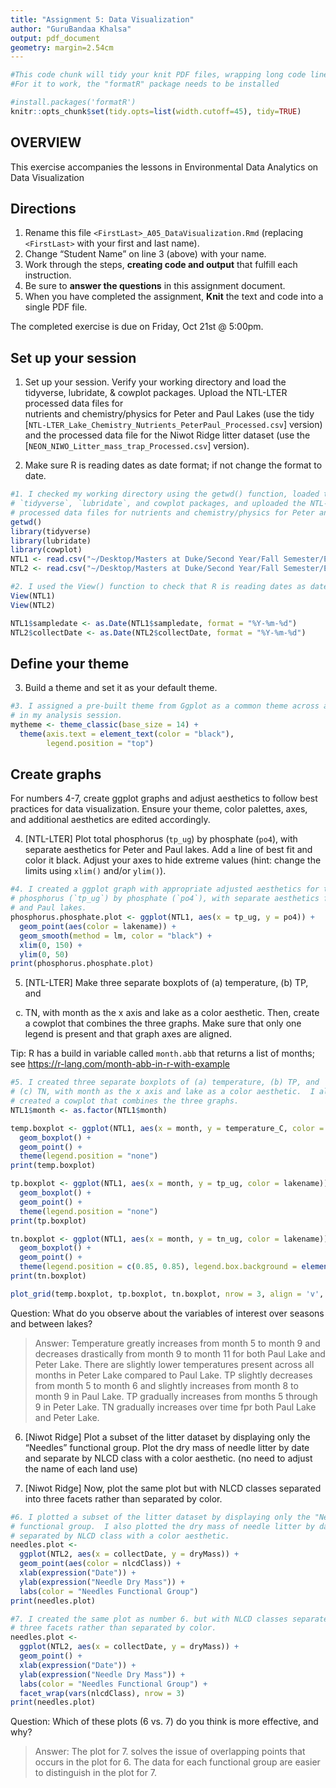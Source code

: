 ```yaml
---
title: "Assignment 5: Data Visualization"
author: "GuruBandaa Khalsa"
output: pdf_document
geometry: margin=2.54cm
---
```


```r
#This code chunk will tidy your knit PDF files, wrapping long code lines
#For it to work, the "formatR" package needs to be installed

#install.packages('formatR')
knitr::opts_chunk$set(tidy.opts=list(width.cutoff=45), tidy=TRUE)
```

## OVERVIEW

This exercise accompanies the lessons in Environmental Data Analytics on Data Visualization 

## Directions
1. Rename this file `<FirstLast>_A05_DataVisualization.Rmd` (replacing `<FirstLast>` with your first and last name).
2. Change "Student Name" on line 3 (above) with your name.
3. Work through the steps, **creating code and output** that fulfill each instruction.
4. Be sure to **answer the questions** in this assignment document.
5. When you have completed the assignment, **Knit** the text and code into a single PDF file.

The completed exercise is due on Friday, Oct 21st @ 5:00pm.



## Set up your session 
1. Set up your session. Verify your working directory and load the tidyverse, 
lubridate, & cowplot packages. Upload the NTL-LTER processed data files for  
nutrients and chemistry/physics for Peter and Paul Lakes
(use the tidy [`NTL-LTER_Lake_Chemistry_Nutrients_PeterPaul_Processed.csv`]
version) and the processed data file for the Niwot Ridge litter dataset
(use the [`NEON_NIWO_Litter_mass_trap_Processed.csv`] version).

2. Make sure R is reading dates as date format; if not change the format to date.

```r
#1. I checked my working directory using the getwd() function, loaded the
# `tidyverse`, `lubridate`, and cowplot packages, and uploaded the NTL-LTER
# processed data files for nutrients and chemistry/physics for Peter and Paul Lakes.
getwd()
library(tidyverse)
library(lubridate)
library(cowplot)
NTL1 <- read.csv("~/Desktop/Masters at Duke/Second Year/Fall Semester/Environmental Data Analytics/EDA-Fall2022/Data/Processed/NTL-LTER_Lake_Chemistry_Nutrients_PeterPaul_Processed.csv", stringsAsFactors=TRUE)
NTL2 <- read.csv("~/Desktop/Masters at Duke/Second Year/Fall Semester/Environmental Data Analytics/EDA-Fall2022/Data/Processed/NEON_NIWO_Litter_mass_trap_Processed.csv", stringsAsFactors=TRUE)

#2. I used the View() function to check that R is reading dates as date format.
View(NTL1)
View(NTL2)

NTL1$sampledate <- as.Date(NTL1$sampledate, format = "%Y-%m-%d")
NTL2$collectDate <- as.Date(NTL2$collectDate, format = "%Y-%m-%d")
```
## Define your theme
3. Build a theme and set it as your default theme.

```r
#3. I assigned a pre-built theme from Ggplot as a common theme across all plots
# in my analysis session.
mytheme <- theme_classic(base_size = 14) +
  theme(axis.text = element_text(color = "black"), 
        legend.position = "top")
```

## Create graphs
For numbers 4-7, create ggplot graphs and adjust aesthetics to follow best 
practices for data visualization. Ensure your theme, color palettes, axes, 
and additional aesthetics are edited accordingly.

4. [NTL-LTER] Plot total phosphorus (`tp_ug`) by phosphate (`po4`), with 
separate aesthetics for Peter and Paul lakes. Add a line of best fit and 
color it black. Adjust your axes to hide extreme values (hint: change the 
limits using `xlim()` and/or `ylim()`).

```r
#4. I created a ggplot graph with appropriate adjusted aesthetics for total
# phosphorus (`tp_ug`) by phosphate (`po4`), with separate aesthetics for Peter
# and Paul lakes.
phosphorus.phosphate.plot <- ggplot(NTL1, aes(x = tp_ug, y = po4)) +
  geom_point(aes(color = lakename)) +
  geom_smooth(method = lm, color = "black") +
  xlim(0, 150) +
  ylim(0, 50)
print(phosphorus.phosphate.plot)
```


5. [NTL-LTER] Make three separate boxplots of (a) temperature, (b) TP, and 
(c) TN, with month as the x axis and lake as a color aesthetic. Then, create 
a cowplot that combines the three graphs. Make sure that only one legend is 
present and that graph axes are aligned. 

Tip: R has a build in variable called `month.abb` that returns a list of months;
see <https://r-lang.com/month-abb-in-r-with-example>

```r
#5. I created three separate boxplots of (a) temperature, (b) TP, and 
# (c) TN, with month as the x axis and lake as a color aesthetic.  I also
# created a cowplot that combines the three graphs.
NTL1$month <- as.factor(NTL1$month)

temp.boxplot <- ggplot(NTL1, aes(x = month, y = temperature_C, color = lakename)) +
  geom_boxplot() +
  geom_point() +
  theme(legend.position = "none")
print(temp.boxplot)

tp.boxplot <- ggplot(NTL1, aes(x = month, y = tp_ug, color = lakename)) +
  geom_boxplot() +
  geom_point() +
  theme(legend.position = "none")
print(tp.boxplot)

tn.boxplot <- ggplot(NTL1, aes(x = month, y = tn_ug, color = lakename)) +
  geom_boxplot() +
  geom_point() +
  theme(legend.position = c(0.85, 0.85), legend.box.background = element_rect(color="black", size=1))
print(tn.boxplot)

plot_grid(temp.boxplot, tp.boxplot, tn.boxplot, nrow = 3, align = 'v', rel_heights = c(2, 2, 2), rel_widths = c(3.5, 3.5, 3.5))
```

Question: What do you observe about the variables of interest over seasons 
and between lakes? 

> Answer: Temperature greatly increases from month 5 to month 9 and decreases drastically from month 9 to month 11 for both Paul Lake and Peter Lake.  There are slightly lower temperatures present across all months in Peter Lake compared to Paul Lake.  TP slightly decreases from month 5 to month 6 and slightly increases from month 8 to month 9 in Paul Lake.  TP gradually increases from months 5 through 9 in Peter Lake.  TN gradually increases over time fpr both Paul Lake and Peter Lake.

6. [Niwot Ridge] Plot a subset of the litter dataset by displaying only the 
"Needles" functional group. Plot the dry mass of needle litter by date and 
separate by NLCD class with a color aesthetic. (no need to adjust the name 
of each land use)

7. [Niwot Ridge] Now, plot the same plot but with NLCD classes separated into 
three facets rather than separated by color. 

```r
#6. I plotted a subset of the litter dataset by displaying only the "Needles"
# functional group.  I also plotted the dry mass of needle litter by date and 
# separated by NLCD class with a color aesthetic.
needles.plot <- 
  ggplot(NTL2, aes(x = collectDate, y = dryMass)) + 
  geom_point(aes(color = nlcdClass)) +
  xlab(expression("Date")) +
  ylab(expression("Needle Dry Mass")) +
  labs(color = "Needles Functional Group")
print(needles.plot)

#7. I created the same plot as number 6. but with NLCD classes separated into 
# three facets rather than separated by color.
needles.plot <- 
  ggplot(NTL2, aes(x = collectDate, y = dryMass)) + 
  geom_point() +
  xlab(expression("Date")) +
  ylab(expression("Needle Dry Mass")) +
  labs(color = "Needles Functional Group") +
  facet_wrap(vars(nlcdClass), nrow = 3)
print(needles.plot)
```
Question: Which of these plots (6 vs. 7) do you think is more effective, and why? 

> Answer: The plot for 7. solves the issue of overlapping points that occurs in the plot for 6.  The data for each functional group are easier to distinguish in the plot for 7.